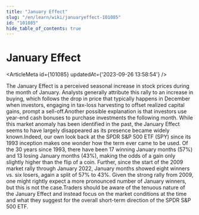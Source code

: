```yaml
---
title: "January Effect"
slug: "/en/learn/wiki/januaryeffect-101085"
id: "101085"
hide_table_of_contents: true
---
```



# January Effect

<ArticleMeta id={101085} updatedAt={'2023-09-26 13:58:54'} />
<div className='border-solid border-b border-t-0 my-4 border-[var(--ifm-color-gray-300)]' />

The January Effect is a perceived seasonal increase in stock prices during the month of January. Analysts generally attribute this rally to an increase in buying, which follows the drop in price that typically happens in December when investors, engaging in tax-loss harvesting to offset realized capital gains, prompt a sell-off.Another possible explanation is that investors use year-end cash bonuses to purchase investments the following month. While this market anomaly has been identified in the past, the January Effect seems to have largely disappeared as its presence became widely known.Indeed, our own look back at the SPDR S&P 500 ETF (SPY) since its 1993 inception makes one wonder how the term ever came to be used. Of the 30 years since 1993, there have been 17 winning January months (57%) and 13 losing January months (43%), making the odds of a gain only slightly higher than the flip of a coin. Further, since the start of the 2009 market rally through January 2022, January months showed eight winners vs. six losers, again a split of 57% to 43%. Given the strong rally from 2009, one might rightly expect a more pronounced number of January winners, but this is not the case.Traders should be aware of the tenuous nature of the January Effect and instead focus on the market conditions at the time and what they suggest for the overall short-term direction of the SPDR S&P 500 ETF.

